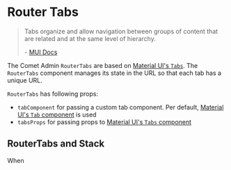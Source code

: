 
<Meta title="Docs/Components/Router Tabs" />

# Router Tabs

> Tabs organize and allow navigation between groups of content that are related and at the same level of hierarchy.
>
> \- [MUI Docs](https://mui.com/material-ui/react-tabs/)

The Comet Admin `RouterTabs` are based on [Material UI's `Tabs`](https://mui.com/material-ui/react-tabs/).
The `RouterTabs` component manages its state in the URL so that each tab has a unique URL.

`RouterTabs` has following props:

-   `tabComponent` for passing a custom tab component. Per default, [Material UI's `Tab` component](https://v4.mui.com/api/tab/) is used
-   `tabsProps` for passing props to [Material UI's `Tabs` component](https://v4.mui.com/api/tabs/)

<Canvas>
    <Story id="stories-components-routertabs-routertabs--routertabs" />
</Canvas>

## RouterTabs and Stack

When
